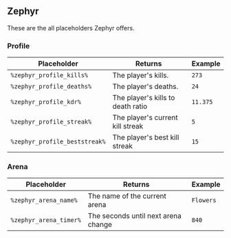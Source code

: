 ## Zephyr

These are the all placeholders Zephyr offers.

### Profile
Placeholder                   | Returns                           | Example
----------------------------- | --------------------------------- | --------------------
`%zephyr_profile_kills%`      | The player's kills.               | `273`
`%zephyr_profile_deaths%`     | The player's deaths.              | `24`
`%zephyr_profile_kdr%`        | The player's kills to death ratio | `11.375`
`%zephyr_profile_streak%`     | The player's current kill streak  | `5`
`%zephyr_profile_beststreak%` | The player's best kill streak     | `15`

### Arena

Placeholder            | Returns                             | Example
---------------------- | ----------------------------------- | --------------------
`%zephyr_arena_name%`  | The name of the current arena       | `Flowers`
`%zephyr_arena_timer%` | The seconds until next arena change | `840`